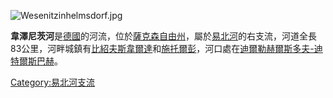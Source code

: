 [[Image:Wesenitzinhelmsdorf.jpg|right]]
{{coord|50|57|49|N|13|53|39|E|display=title}}

'''韋澤尼茨河'''是[[德國|德國]]的河流，位於[[薩克森自由州|薩克森自由州]]，屬於[[易北河|易北河]]的右支流，河道全長83公里，河畔城鎮有[[比紹夫斯韋爾達|比紹夫斯韋爾達]]和[[施托爾彭|施托爾彭]]，河口處在[[迪爾勒赫爾斯多夫-迪特爾斯巴赫|迪爾勒赫爾斯多夫-迪特爾斯巴赫]]。

{{Germany-geo-stub}}
[[Category:易北河支流|Category:易北河支流]]